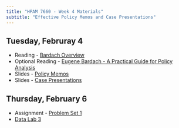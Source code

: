 ```yaml
---
title: "HPAM 7660 - Week 4 Materials"
subtitle: "Effective Policy Memos and Case Presentations"
---
```


## Tuesday, Februray 4

- Reading - [Bardach Overview](/materials/Readings/Bardach_Reference.pdf)
- Optional Reading - [Eugene Bardach - A Practical Guide for Policy Analysis](https://justicepolicynetwork.com/wp-content/uploads/2021/03/Bardachs-Eightfold-Path-1.pdf)
- Slides - [Policy Memos](/slides/HPAM_7660_Policy_Memos.pdf)
- Slides - [Case Presentations](/slides/HPAM_7660_Case_Studies.pdf)

## Thursday, February 6

- Assignment - [Problem Set 1](/assignments/Problem Sets/problem_set_1.qmd)
- [Data Lab 3](/materials/Data Labs/datalab_3.qmd)
